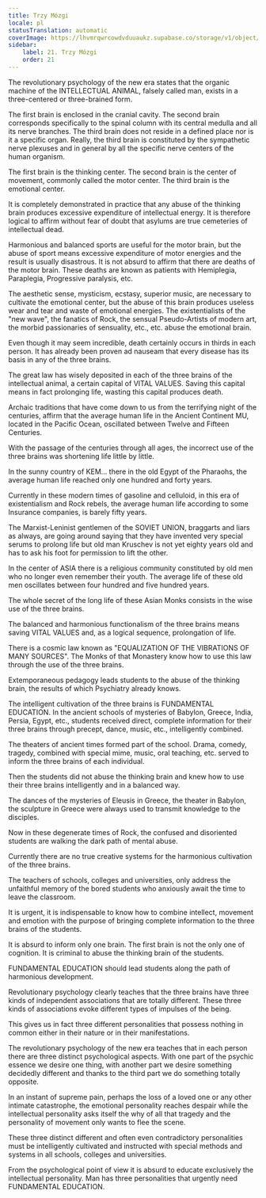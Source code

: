 ```yaml
---
title: Trzy Mózgi
locale: pl
statusTranslation: automatic
coverImage: https://lhvmrqwrcowdvduuaukz.supabase.co/storage/v1/object/public/strapi-uploads/small_cover-educacion-fundamental.webp-2d51a7828a2b1309555be27f7e2a61a0.webp
sidebar:
    label: 21. Trzy Mózgi
    order: 21
---
```

The revolutionary psychology of the new era states that the organic machine of the INTELLECTUAL ANIMAL, falsely called man, exists in a three-centered or three-brained form.

The first brain is enclosed in the cranial cavity. The second brain corresponds specifically to the spinal column with its central medulla and all its nerve branches. The third brain does not reside in a defined place nor is it a specific organ. Really, the third brain is constituted by the sympathetic nerve plexuses and in general by all the specific nerve centers of the human organism.

The first brain is the thinking center. The second brain is the center of movement, commonly called the motor center. The third brain is the emotional center.

It is completely demonstrated in practice that any abuse of the thinking brain produces excessive expenditure of intellectual energy. It is therefore logical to affirm without fear of doubt that asylums are true cemeteries of intellectual dead.

Harmonious and balanced sports are useful for the motor brain, but the abuse of sport means excessive expenditure of motor energies and the result is usually disastrous. It is not absurd to affirm that there are deaths of the motor brain. These deaths are known as patients with Hemiplegia, Paraplegia, Progressive paralysis, etc.

The aesthetic sense, mysticism, ecstasy, superior music, are necessary to cultivate the emotional center, but the abuse of this brain produces useless wear and tear and waste of emotional energies. The existentialists of the "new wave", the fanatics of Rock, the sensual Pseudo-Artists of modern art, the morbid passionaries of sensuality, etc., etc. abuse the emotional brain.

Even though it may seem incredible, death certainly occurs in thirds in each person. It has already been proven ad nauseam that every disease has its basis in any of the three brains.

The great law has wisely deposited in each of the three brains of the intellectual animal, a certain capital of VITAL VALUES. Saving this capital means in fact prolonging life, wasting this capital produces death.

Archaic traditions that have come down to us from the terrifying night of the centuries, affirm that the average human life in the Ancient Continent MU, located in the Pacific Ocean, oscillated between Twelve and Fifteen Centuries.

With the passage of the centuries through all ages, the incorrect use of the three brains was shortening life little by little.

In the sunny country of KEM... there in the old Egypt of the Pharaohs, the average human life reached only one hundred and forty years.

Currently in these modern times of gasoline and celluloid, in this era of existentialism and Rock rebels, the average human life according to some Insurance companies, is barely fifty years.

The Marxist-Leninist gentlemen of the SOVIET UNION, braggarts and liars as always, are going around saying that they have invented very special serums to prolong life but old man Kruschev is not yet eighty years old and has to ask his foot for permission to lift the other.

In the center of ASIA there is a religious community constituted by old men who no longer even remember their youth. The average life of these old men oscillates between four hundred and five hundred years.

The whole secret of the long life of these Asian Monks consists in the wise use of the three brains.

The balanced and harmonious functionalism of the three brains means saving VITAL VALUES and, as a logical sequence, prolongation of life.

There is a cosmic law known as "EQUALIZATION OF THE VIBRATIONS OF MANY SOURCES". The Monks of that Monastery know how to use this law through the use of the three brains.

Extemporaneous pedagogy leads students to the abuse of the thinking brain, the results of which Psychiatry already knows.

The intelligent cultivation of the three brains is FUNDAMENTAL EDUCATION. In the ancient schools of mysteries of Babylon, Greece, India, Persia, Egypt, etc., students received direct, complete information for their three brains through precept, dance, music, etc., intelligently combined.

The theaters of ancient times formed part of the school. Drama, comedy, tragedy, combined with special mime, music, oral teaching, etc. served to inform the three brains of each individual.

Then the students did not abuse the thinking brain and knew how to use their three brains intelligently and in a balanced way.

The dances of the mysteries of Eleusis in Greece, the theater in Babylon, the sculpture in Greece were always used to transmit knowledge to the disciples.

Now in these degenerate times of Rock, the confused and disoriented students are walking the dark path of mental abuse.

Currently there are no true creative systems for the harmonious cultivation of the three brains.

The teachers of schools, colleges and universities, only address the unfaithful memory of the bored students who anxiously await the time to leave the classroom.

It is urgent, it is indispensable to know how to combine intellect, movement and emotion with the purpose of bringing complete information to the three brains of the students.

It is absurd to inform only one brain. The first brain is not the only one of cognition. It is criminal to abuse the thinking brain of the students.

FUNDAMENTAL EDUCATION should lead students along the path of harmonious development.

Revolutionary psychology clearly teaches that the three brains have three kinds of independent associations that are totally different. These three kinds of associations evoke different types of impulses of the being.

This gives us in fact three different personalities that possess nothing in common either in their nature or in their manifestations.

The revolutionary psychology of the new era teaches that in each person there are three distinct psychological aspects. With one part of the psychic essence we desire one thing, with another part we desire something decidedly different and thanks to the third part we do something totally opposite.

In an instant of supreme pain, perhaps the loss of a loved one or any other intimate catastrophe, the emotional personality reaches despair while the intellectual personality asks itself the why of all that tragedy and the personality of movement only wants to flee the scene.

These three distinct different and often even contradictory personalities must be intelligently cultivated and instructed with special methods and systems in all schools, colleges and universities.

From the psychological point of view it is absurd to educate exclusively the intellectual personality. Man has three personalities that urgently need FUNDAMENTAL EDUCATION.

